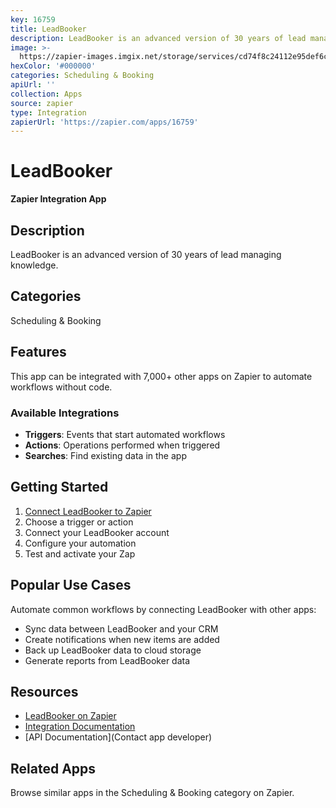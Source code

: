```yaml
---
key: 16759
title: LeadBooker
description: LeadBooker is an advanced version of 30 years of lead managing knowledge.
image: >-
  https://zapier-images.imgix.net/storage/services/cd74f8c24112e95def6cba80d6790c5f.png?auto=format%2Ccompress&ixlib=python-3.0.0&q=50
hexColor: '#000000'
categories: Scheduling & Booking
apiUrl: ''
collection: Apps
source: zapier
type: Integration
zapierUrl: 'https://zapier.com/apps/16759'
---
```

# LeadBooker

**Zapier Integration App**

## Description

LeadBooker is an advanced version of 30 years of lead managing knowledge.

## Categories

Scheduling & Booking

## Features

This app can be integrated with 7,000+ other apps on Zapier to automate workflows without code.

### Available Integrations

- **Triggers**: Events that start automated workflows
- **Actions**: Operations performed when triggered
- **Searches**: Find existing data in the app

## Getting Started

1. [Connect LeadBooker to Zapier](https://zapier.com/apps/16759)
2. Choose a trigger or action
3. Connect your LeadBooker account
4. Configure your automation
5. Test and activate your Zap

## Popular Use Cases

Automate common workflows by connecting LeadBooker with other apps:

- Sync data between LeadBooker and your CRM
- Create notifications when new items are added
- Back up LeadBooker data to cloud storage
- Generate reports from LeadBooker data

## Resources

- [LeadBooker on Zapier](https://zapier.com/apps/16759)
- [Integration Documentation](https://zapier.com/apps/16759/integrations)
- [API Documentation](Contact app developer)

## Related Apps

Browse similar apps in the Scheduling & Booking category on Zapier.
